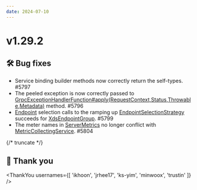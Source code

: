 ```yaml
---
date: 2024-07-10
---
```


# v1.29.2

## 🛠️ Bug fixes

- Service binding builder methods now correctly return the self-types. #5797
- The peeled exception is now correctly passed to
  [GrpcExceptionHandlerFunction#apply(RequestContext,Status,Throwable,Metadata)](type) method. #5796
- [Endpoint](type) selection calls to the ramping up [EndpointSelectionStrategy](type) succeeds
  for [XdsEndpointGroup](type). #5799
- The meter names in [ServerMetrics](type) no longer conflict with [MetricCollectingService](type). #5804

{/* truncate */}

## 🙇 Thank you

<ThankYou usernames={[
  'ikhoon',
  'jrhee17',
  'ks-yim',
  'minwoox',
  'trustin'
]} />